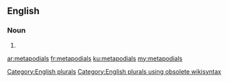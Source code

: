 ==English==

===Noun===
{{head|en}}

# {{plural of|metapodial}}

[[Category:English plurals]][[Category:English plurals using obsolete wikisyntax]]

[[ar:metapodials]]
[[fr:metapodials]]
[[ku:metapodials]]
[[my:metapodials]]